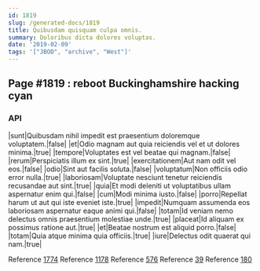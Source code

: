 ```yaml
---
id: 1819
slug: /generated-docs/1819
title: Quibusdam quisquam culpa omnis.
summary: Doloribus dicta dolores voluptas.
date: '2019-02-09'
tags: '["JBOD", "archive", "West"]'
---
```


## Page #1819 : reboot Buckinghamshire hacking cyan
### API

|sunt|Quibusdam nihil impedit est praesentium doloremque voluptatem.|false|
|et|Odio magnam aut quia reiciendis vel et ut dolores minima.|true|
|tempore|Voluptates est vel beatae qui magnam.|false|
|rerum|Perspiciatis illum ex sint.|true|
|exercitationem|Aut nam odit vel eos.|false|
|odio|Sint aut facilis soluta.|false|
|voluptatum|Non officiis odio error nulla.|true|
|laboriosam|Voluptate nesciunt tenetur reiciendis recusandae aut sint.|true|
|quia|Et modi deleniti ut voluptatibus ullam aspernatur enim qui.|false|
|cum|Modi minima iusto.|false|
|porro|Repellat harum ut aut qui iste eveniet iste.|true|
|impedit|Numquam assumenda eos laboriosam aspernatur eaque animi qui.|false|
|totam|Id veniam nemo delectus omnis praesentium molestiae unde.|true|
|placeat|Id aliquam ex possimus ratione aut.|true|
|et|Beatae nostrum est aliquid porro.|false|
|totam|Quia atque minima quia officiis.|true|
|iure|Delectus odit quaerat qui nam.|true|

Reference [1774](/1774)
Reference [1178](/1178)
Reference [576](/576)
Reference [39](/39)
Reference [180](/180)



